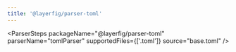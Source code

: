 ```yaml
---
title: '@layerfig/parser-toml'
---
```



<ParserSteps
  packageName="@layerfig/parser-toml"
  parserName="tomlParser"
  supportedFiles={['.toml']}
  source="base.toml"
/>